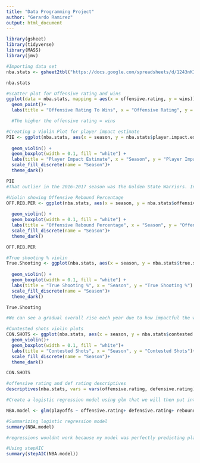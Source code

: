 ```yaml
---
title: "Data Programming Project"
author: "Gerardo Ramirez"
output: html_document
---
```


```r
library(gsheet)
library(tidyverse)
library(MASS)
library(jmv)

```

```r
#Importing data set
nba.stats <- gsheet2tbl("https://docs.google.com/spreadsheets/d/1243nKIvCIjlmFDkyVQKft5qarpda-iCLIOrS7Roxkx8/edit?usp=sharing")

nba.stats
```

```r
#Scatter plot for Offensive rating and wins
ggplot(data = nba.stats, mapping = aes(x = offensive.rating, y = wins)) +
  geom_point()+
  labs(title = "Offensive Rating To Wins", x = "Offensive Rating", y = "Wins")

  #The higher the offensive rating = wins
```

```r
#Creating a Violin Plot for player impact estimate
PIE <- ggplot(nba.stats, aes(x = season, y = nba.stats$player.impact.estimate, fill = season)) +
  
  geom_violin() +
  geom_boxplot(width = 0.1, fill = "white") +
  labs(title = "Player Impact Estimate", x = "Season", y = "Player Impact Estimate") +
  scale_fill_discrete(name = "Season")+
  theme_dark()

PIE
#That outlier in the 2016-2017 season was the Golden State Warriors. Indicating how significant it was for the top players to have the ball (Likely Steph, Klay, Draymond)

```

```r
#Violin showing Offensive Rebound Percentage 
OFF.REB.PER <- ggplot(nba.stats, aes(x = season, y = nba.stats$offensive.rebound.percentage, fill = season)) +
  
  geom_violin() +
  geom_boxplot(width = 0.1, fill = "white") +
  labs(title = "Offensive Rebound Percentage", x = "Season", y = "Offensive Rebound Percentage") +
  scale_fill_discrete(name = "Season")+
  theme_dark()

OFF.REB.PER

```

```r
#True shooting % violin
True.Shooting <- ggplot(nba.stats, aes(x = season, y = nba.stats$true.shooting.percentage, fill = season)) +
  
  geom_violin() +
  geom_boxplot(width = 0.1, fill = "white") +
  labs(title = "True Shooting %", x = "Season", y = "True Shooting %") +
  scale_fill_discrete(name = "Season")+
  theme_dark()

True.Shooting

#We can see a gradual overall rise each year due to how impactful the warriors were in their dominance. Teams tried to replicate the Warrior's shooting abilities
```

```r
#Contested shots violin plots
CON.SHOTS <- ggplot(nba.stats, aes(x = season, y = nba.stats$contested.shots, fill = season))+
  geom_violin()+
  geom_boxplot(width = 0.1, fill = "white")+
  labs(title = "Contested Shots", x = "Season", y = "Contested Shots")+
  scale_fill_discrete(name = "Season")+
  theme_dark()

CON.SHOTS 

```
```r
#offensive rating and def rating descriptives
descriptives(nba.stats, vars = vars(offensive.rating, defensive.rating), freq = TRUE)

```




```r
#Create a logistic regression model using glm that we will then put into our STEP AIC

NBA.model <- glm(playoffs ~ offensive.rating+ defensive.rating+ rebound.percentage+ turnover.percentage+ true.shooting.percentage+ pace+ player.impact.estimate+ screen.assists+ deflections+ offensive.loose.balls.recovered+ defensive.loose.balls.recovered+ charges.drawn+ contested.two.point.shots+ contested.three.point.shots+ contested.shots, data = nba.stats, family = binomial)

```



```r
#Summarizing logistic regression model
summary(NBA.model)
```


```r
#regressions wouldnt work because my model was perfectly predicting playoff status. statistically it does not help finding results. this is called over-determination
```


```r
#Using stepAIC 
summary(stepAIC(NBA.model))
```













